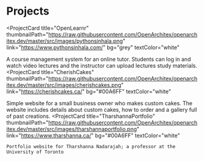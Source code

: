 # Projects

<ProjectCard
  title="OpenLearnr"
  thumbnailPath="https://raw.githubusercontent.com/OpenArchitex/openarchitex.dev/master/src/images/pythonsinhala.png"
  link="https://www.pythonsinhala.com/"
  bg="grey"
  textColor="white"
>
  A course management system for an online tutor. Students can log in and watch video lectures and the instructor can upload lectures study materials.
</ProjectCard>
<ProjectCard
  title="CherishCakes"
  thumbnailPath="https://raw.githubusercontent.com/OpenArchitex/openarchitex.dev/master/src/images/cherishcakes.png"
  link="https://cherishcakes.ca/"
  bg="#00A6FF"
  textColor="white"
>
   Simple website for a small business owner who makes custom cakes. The website includes details about custom cakes, how to order and a
   gallery full of past creations.
</ProjectCard>
<ProjectCard
    title="TharshannaPortfolio"
    thumbnailPath="https://raw.githubusercontent.com/OpenArchitex/openarchitex.dev/master/src/images/tharshannaportfolio.png"
    link="https://www.tharshanna.ca/"
    bg="#00A6FF"
    textColor="white"
>
    Portfolio website for Tharshanna Nadarajah; a professor at the University of Toronto
</ProjectCard>